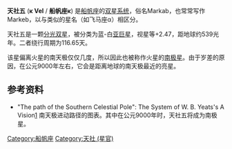 {{Starbox begin
| name=船帆座κ}}
{{Starbox observe
| epoch=J2000
| ra=09<sup>h</sup> 22<sup>m</sup> 06.8<sup>s</sup>
| dec=-55° 00′ 39″
| appmag_v=2.47
| 星官=[[鬼宿|鬼宿]] [[:Category:天社_(星官)|天社]]
| constell=[[船帆座|船帆座]] }}
{{Starbox character
| class=B2 IV-V
| b-v=-0.18
| u-b=-0.75
| variable= }}
{{Starbox astrometry
| radial_v=22
| prop_mo_ra=-10.72
| prop_mo_dec=11.24
| parallax=6.05
| p_error=0.48
| absmag_v=-3.62 }}
{{Starbox catalog
| names=Markab, [[Harvard_Revised_catalogue|HR]] 3734, [[Henry_Draper_catalogue|HD]] 81188, [[Smithsonian_Astrophysical_Observatory_Star_Catalog|SAO]] 236891, FK5 353, CPD P-54 2219, GC 12938, [[Hipparcos_catalogue|HIP]] 45941. }}
{{Starbox end}}

'''天社五''' ('''κ Vel''' / '''船帆座κ''') 是[[船帆座|船帆座]]的[[双星系统|双星系统]]，俗名Markab，也常常写作Markeb，以与类似的星名（如飞马座α）相区分。

天社五是一颗[[分光双星|分光双星]]，被分类为蓝-白[[亚巨星|亚巨星]]，视星等+2.47，距地球约539光年。二者绕行周期为116.65天。

该星偏离火星的南天极仅仅几度，所以因此也被称作火星的[[南极星|南极星]]。由于岁差的原因，在公元9000年左右，它会是距离地球的南天极最近的亮星。

==参考资料==
* "The path of the Southern Celestial Pole": The System of W. B. Yeats's A Vision[http://www.yeatsvision.com/Astronomy.html]{{Wayback|url=http://www.yeatsvision.com/Astronomy.html |date=20100313083923 }} 南天极进动路径的图表。其中在公元9000年时，天社五将成为南极星。

{{Stars of Vela}}
{{星官|天社|6|5}}
[[Category:船帆座|Category:船帆座]]
[[Category:天社_(星官)|Category:天社 (星官)]]

{{star-stub}}